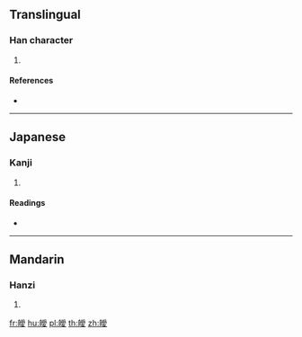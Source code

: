 {{character info/new}}
==Translingual==

===Han character===
{{Han char|rn=106|rad=白|as=13|sn=18|four=|canj=HABBE}}

# {{defn|Han|sort=白13}}

====References====
* {{Han ref|kx=0789.260|dkj=22793|dj=1204.210|hdz=42652.080|uh=76A7|ud=30375}}

----

==Japanese==

===Kanji===
{{ja-kanji|grade=|rs=白13}}

# {{defn|lang=ja|sort=白13}}

====Readings====
* {{ja-readings|on=[[あい]] (ai)|kun=[[きよい]] (kiyoi)|nanori=}}

----

==Mandarin==

===Hanzi===
{{cmn-hanzi|pin=[[ài]] ([[ai4]])|wg=ai<sup>4</sup>}}

# {{defn|lang=cmn|sort=白13}}

[[fr:皧]]
[[hu:皧]]
[[pl:皧]]
[[th:皧]]
[[zh:皧]]
